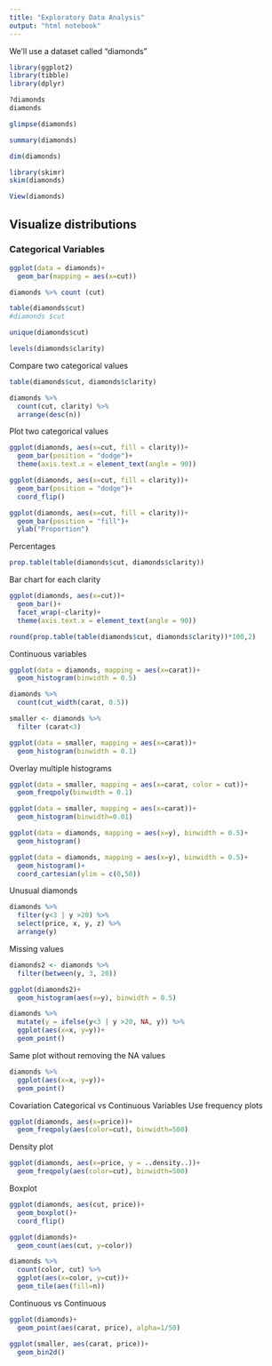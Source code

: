 ```yaml
---
title: "Exploratory Data Analysis"
output: "html notebook"
---
```


We'll use a dataset called "diamonds"
```r
library(ggplot2)
library(tibble)
library(dplyr)
```
```r
?diamonds
diamonds
```

```r
glimpse(diamonds)
```

```r
summary(diamonds)
```

```r
dim(diamonds)
```

```r
library(skimr)
skim(diamonds)
```

```r
View(diamonds)
```

## Visualize distributions
### Categorical Variables
```r
ggplot(data = diamonds)+
  geom_bar(mapping = aes(x=cut))
```

```r
diamonds %>% count (cut)
```

```r
table(diamonds$cut)
#diamonds $cut
```

```r
unique(diamonds$cut)
```

```r
levels(diamonds$clarity)
```

Compare two categorical values
```r
table(diamonds$cut, diamonds$clarity)
```

```r
diamonds %>% 
  count(cut, clarity) %>%
  arrange(desc(n))
```

Plot two categorical values
```r
ggplot(diamonds, aes(x=cut, fill = clarity))+
  geom_bar(position = "dodge")+
  theme(axis.text.x = element_text(angle = 90))
```

```r
ggplot(diamonds, aes(x=cut, fill = clarity))+
  geom_bar(position = "dodge")+
  coord_flip()
```

```r
ggplot(diamonds, aes(x=cut, fill = clarity))+
  geom_bar(position = "fill")+
  ylab("Proportion")
```
Percentages
```r
prop.table(table(diamonds$cut, diamonds$clarity))
```
Bar chart for each clarity
```r
ggplot(diamonds, aes(x=cut))+
  geom_bar()+
  facet_wrap(~clarity)+
  theme(axis.text.x = element_text(angle = 90))
```

```r
round(prop.table(table(diamonds$cut, diamonds$clarity))*100,2)
```

Continuous variables
```r
ggplot(data = diamonds, mapping = aes(x=carat))+
  geom_histogram(binwidth = 0.5)
```

```r
diamonds %>%
  count(cut_width(carat, 0.5))
```

```r
smaller <- diamonds %>% 
  filter (carat<3)

ggplot(data = smaller, mapping = aes(x=carat))+
  geom_histogram(binwidth = 0.1)
```

Overlay multiple histograms
```r
ggplot(data = smaller, mapping = aes(x=carat, color = cut))+
  geom_freqpoly(binwidth = 0.1)
```

```r
ggplot(data = smaller, mapping = aes(x=carat))+
  geom_histogram(binwidth=0.01)
```

```r
ggplot(data = diamonds, mapping = aes(x=y), binwidth = 0.5)+
  geom_histogram()
```

```r
ggplot(data = diamonds, mapping = aes(x=y), binwidth = 0.5)+
  geom_histogram()+
  coord_cartesian(ylim = c(0,50))
```
Unusual diamonds
```r
diamonds %>% 
  filter(y<3 | y >20) %>%
  select(price, x, y, z) %>%
  arrange(y)
```
Missing values
```r
diamonds2 <- diamonds %>%
  filter(between(y, 3, 20))

ggplot(diamonds2)+
  geom_histogram(aes(x=y), binwidth = 0.5)
```

```r
diamonds %>%
  mutate(y = ifelse(y<3 | y >20, NA, y)) %>%
  ggplot(aes(x=x, y=y))+
  geom_point()
```
Same plot without removing the NA values
```r
diamonds %>%
  ggplot(aes(x=x, y=y))+
  geom_point()
```
Covariation
Categorical vs Continuous Variables
Use frequency plots
```r
ggplot(diamonds, aes(x=price))+
  geom_freqpoly(aes(color=cut), binwidth=500)
```
Density plot
```r
ggplot(diamonds, aes(x=price, y = ..density..))+
  geom_freqpoly(aes(color=cut), binwidth=500)
```
Boxplot
```r
ggplot(diamonds, aes(cut, price))+
  geom_boxplot()+
  coord_flip()
```

```r
ggplot(diamonds)+
  geom_count(aes(cut, y=color))
```

```r
diamonds %>%
  count(color, cut) %>%
  ggplot(aes(x=color, y=cut))+
  geom_tile(aes(fill=n))
```
Continuous vs Continuous
```r
ggplot(diamonds)+
  geom_point(aes(carat, price), alpha=1/50)
```

```r
ggplot(smaller, aes(carat, price))+
  geom_bin2d()
```

